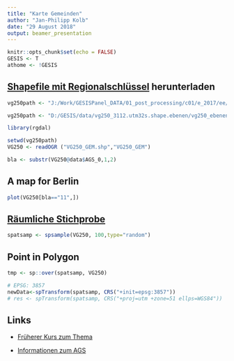 ```yaml
---
title: "Karte Gemeinden"
author: "Jan-Philipp Kolb"
date: "29 August 2018"
output: beamer_presentation
---
```


```r
knitr::opts_chunk$set(echo = FALSE)
GESIS <- T
athome <- !GESIS
```

## [Shapefile mit Regionalschlüssel](http://www.geodatenzentrum.de/geodaten/gdz_rahmen.gdz_div?gdz_spr=deu&gdz_akt_zeile=5&gdz_anz_zeile=1&gdz_unt_zeile=13&gdz_user_id=0) herunterladen

```r
vg250path <- "J:/Work/GESISPanel_DATA/01_post_processing/c01/e_2017/ee/01_wave/data/com/geodata/vg250/"
```

```r
vg250path <- "D:/GESIS/data/vg250_3112.utm32s.shape.ebenen/vg250_ebenen"
```


```r
library(rgdal)
```


```r
setwd(vg250path)
VG250 <- readOGR ("VG250_GEM.shp","VG250_GEM")
```

```r
bla <- substr(VG250@data$AGS_0,1,2)
```


## A map for Berlin

```r
plot(VG250[bla=="11",])
```



## [Räumliche Stichprobe](https://www.rdocumentation.org/packages/sp/versions/1.3-1/topics/spsample)

```r
spatsamp <- spsample(VG250, 100,type="random")
```


## Point in Polygon

```r
tmp <- sp::over(spatsamp, VG250)
```


```r
# EPSG: 3857
newData<-spTransform(spatsamp, CRS("+init=epsg:3857"))
# res <- spTransform(spatsamp, CRS("+proj=utm +zone=51 ellps=WGS84"))
```


## Links

- [Früherer Kurs zum Thema](https://github.com/Japhilko/GeoData/blob/master/2017/slides/polygonSources.md)

- [Informationen zum AGS](https://de.wikipedia.org/wiki/Amtlicher_Gemeindeschl%C3%BCssel)

